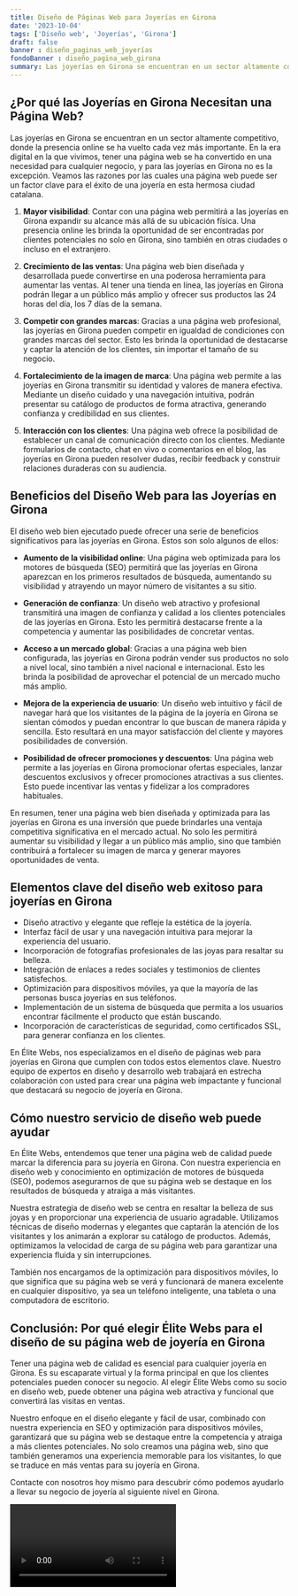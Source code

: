 ```yaml
---
title: Diseño de Páginas Web para Joyerías en Girona
date: '2023-10-04'
tags: ['Diseño web', 'Joyerías', 'Girona']
draft: false
banner : diseño_paginas_web_joyerías
fondoBanner : diseño_pagina_web_girona
summary: Las joyerías en Girona se encuentran en un sector altamente competitivo, donde la presencia online se ha vuelto cada vez más importante. En la era digital en la que vivimos, tener una página web se ha convertido en una necesidad para cualquier negocio, y para las joyerías en Girona no es la excepción. Veamos las razones por las cuales una página web puede ser un factor clave para el éxito de una joyería en esta hermosa ciudad catalana.
---
```


## **¿Por qué las Joyerías en Girona Necesitan una Página Web?**

Las joyerías en Girona se encuentran en un sector altamente competitivo, donde la presencia online se ha vuelto cada vez más importante. En la era digital en la que vivimos, tener una página web se ha convertido en una necesidad para cualquier negocio, y para las joyerías en Girona no es la excepción. Veamos las razones por las cuales una página web puede ser un factor clave para el éxito de una joyería en esta hermosa ciudad catalana.

1. **Mayor visibilidad**: Contar con una página web permitirá a las joyerías en Girona expandir su alcance más allá de su ubicación física. Una presencia online les brinda la oportunidad de ser encontradas por clientes potenciales no solo en Girona, sino también en otras ciudades o incluso en el extranjero.

2. **Crecimiento de las ventas**: Una página web bien diseñada y desarrollada puede convertirse en una poderosa herramienta para aumentar las ventas. Al tener una tienda en línea, las joyerías en Girona podrán llegar a un público más amplio y ofrecer sus productos las 24 horas del día, los 7 días de la semana.

3. **Competir con grandes marcas**: Gracias a una página web profesional, las joyerías en Girona pueden competir en igualdad de condiciones con grandes marcas del sector. Esto les brinda la oportunidad de destacarse y captar la atención de los clientes, sin importar el tamaño de su negocio.

4. **Fortalecimiento de la imagen de marca**: Una página web permite a las joyerías en Girona transmitir su identidad y valores de manera efectiva. Mediante un diseño cuidado y una navegación intuitiva, podrán presentar su catálogo de productos de forma atractiva, generando confianza y credibilidad en sus clientes.

5. **Interacción con los clientes**: Una página web ofrece la posibilidad de establecer un canal de comunicación directo con los clientes. Mediante formularios de contacto, chat en vivo o comentarios en el blog, las joyerías en Girona pueden resolver dudas, recibir feedback y construir relaciones duraderas con su audiencia.

## **Beneficios del Diseño Web para las Joyerías en Girona**

El diseño web bien ejecutado puede ofrecer una serie de beneficios significativos para las joyerías en Girona. Estos son solo algunos de ellos:

- **Aumento de la visibilidad online**: Una página web optimizada para los motores de búsqueda (SEO) permitirá que las joyerías en Girona aparezcan en los primeros resultados de búsqueda, aumentando su visibilidad y atrayendo un mayor número de visitantes a su sitio.

- **Generación de confianza**: Un diseño web atractivo y profesional transmitirá una imagen de confianza y calidad a los clientes potenciales de las joyerías en Girona. Esto les permitirá destacarse frente a la competencia y aumentar las posibilidades de concretar ventas.

- **Acceso a un mercado global**: Gracias a una página web bien configurada, las joyerías en Girona podrán vender sus productos no solo a nivel local, sino también a nivel nacional e internacional. Esto les brinda la posibilidad de aprovechar el potencial de un mercado mucho más amplio.

- **Mejora de la experiencia de usuario**: Un diseño web intuitivo y fácil de navegar hará que los visitantes de la página de la joyería en Girona se sientan cómodos y puedan encontrar lo que buscan de manera rápida y sencilla. Esto resultará en una mayor satisfacción del cliente y mayores posibilidades de conversión.

- **Posibilidad de ofrecer promociones y descuentos**: Una página web permite a las joyerías en Girona promocionar ofertas especiales, lanzar descuentos exclusivos y ofrecer promociones atractivas a sus clientes. Esto puede incentivar las ventas y fidelizar a los compradores habituales.

En resumen, tener una página web bien diseñada y optimizada para las joyerías en Girona es una inversión que puede brindarles una ventaja competitiva significativa en el mercado actual. No solo les permitirá aumentar su visibilidad y llegar a un público más amplio, sino que también contribuirá a fortalecer su imagen de marca y generar mayores oportunidades de venta.

<GifSeo />

<Cta />

## Elementos clave del diseño web exitoso para joyerías en Girona

- Diseño atractivo y elegante que refleje la estética de la joyería.
- Interfaz fácil de usar y una navegación intuitiva para mejorar la experiencia del usuario.
- Incorporación de fotografías profesionales de las joyas para resaltar su belleza.
- Integración de enlaces a redes sociales y testimonios de clientes satisfechos.
- Optimización para dispositivos móviles, ya que la mayoría de las personas busca joyerías en sus teléfonos.
- Implementación de un sistema de búsqueda que permita a los usuarios encontrar fácilmente el producto que están buscando.
- Incorporación de características de seguridad, como certificados SSL, para generar confianza en los clientes.

En Élite Webs, nos especializamos en el diseño de páginas web para joyerías en Girona que cumplen con todos estos elementos clave. Nuestro equipo de expertos en diseño y desarrollo web trabajará en estrecha colaboración con usted para crear una página web impactante y funcional que destacará su negocio de joyería en Girona.

## Cómo nuestro servicio de diseño web puede ayudar

En Élite Webs, entendemos que tener una página web de calidad puede marcar la diferencia para su joyería en Girona. Con nuestra experiencia en diseño web y conocimiento en optimización de motores de búsqueda (SEO), podemos asegurarnos de que su página web se destaque en los resultados de búsqueda y atraiga a más visitantes.

Nuestra estrategia de diseño web se centra en resaltar la belleza de sus joyas y en proporcionar una experiencia de usuario agradable. Utilizamos técnicas de diseño modernas y elegantes que captarán la atención de los visitantes y los animarán a explorar su catálogo de productos. Además, optimizamos la velocidad de carga de su página web para garantizar una experiencia fluida y sin interrupciones.

También nos encargamos de la optimización para dispositivos móviles, lo que significa que su página web se verá y funcionará de manera excelente en cualquier dispositivo, ya sea un teléfono inteligente, una tableta o una computadora de escritorio.

## Conclusión: Por qué elegir Élite Webs para el diseño de su página web de joyería en Girona

Tener una página web de calidad es esencial para cualquier joyería en Girona. Es su escaparate virtual y la forma principal en que los clientes potenciales pueden conocer su negocio. Al elegir Élite Webs como su socio en diseño web, puede obtener una página web atractiva y funcional que convertirá las visitas en ventas.

Nuestro enfoque en el diseño elegante y fácil de usar, combinado con nuestra experiencia en SEO y optimización para dispositivos móviles, garantizará que su página web se destaque entre la competencia y atraiga a más clientes potenciales. No solo creamos una página web, sino que también generamos una experiencia memorable para los visitantes, lo que se traduce en más ventas para su joyería en Girona.

Contacte con nosotros hoy mismo para descubrir cómo podemos ayudarlo a llevar su negocio de joyería al siguiente nivel en Girona.

<Video />

<CtaBot job='Joyerías' city='Girona'/>

<Gmaps query='Girona+españa+maps' />